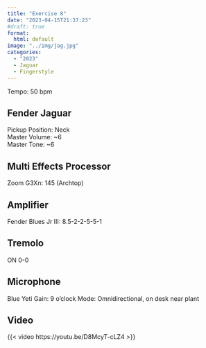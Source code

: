 ```yaml
---
title: "Exercise 8"
date: "2023-04-15T21:37:23"
#draft: true
format: 
  html: default
image: "../img/jag.jpg"
categories:
  - "2023"
  - Jaguar
  - Fingerstyle
---
```


Tempo: 50 bpm

## Fender Jaguar

Pickup Position: Neck\
Master Volume: \~6  \
Master Tone: \~6

## Multi Effects Processor

Zoom G3Xn: 145 (Archtop)

## Amplifier

Fender Blues Jr III: 8.5-2-2-5-5-1

## Tremolo

ON 0-0

## Microphone

Blue Yeti Gain: 9 o'clock Mode: Omnidirectional, on desk near plant

## Video

{{< video https://youtu.be/D8McyT-cLZ4 >}}

